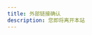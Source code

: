 ```yaml
---
title: 外部链接确认
description: 您即将离开本站
---
```



<ExternalLinkRedirect />

<style>
  /* 确保样式在MDX文件中正确加载 */
  .link-redirect {
    display: flex;
    justify-content: center;
    align-items: center;
    min-height: 60vh;
    width: 100%;
    padding: 2rem;
  }
  
  .redirect-container {
    background-color: var(--sl-color-bg);
    border-radius: 0.75rem;
    box-shadow: 0 4px 12px rgba(0, 0, 0, 0.1);
    padding: 2rem;
    max-width: 500px;
    width: 100%;
    text-align: center;
    display: flex;
    flex-direction: column;
    align-items: center;
  }
  
  .icon-wrapper {
    background-color: var(--sl-color-accent-low);
    border-radius: 50%;
    width: 80px;
    height: 80px;
    display: flex;
    justify-content: center;
    align-items: center;
    margin-bottom: 1.5rem;
  }
  
  .warning-icon {
    width: 40px;
    height: 40px;
    color: var(--sl-color-accent);
  }
  
  h1 {
    margin-bottom: 1rem;
    font-size: 1.75rem;
    color: var(--sl-color-text);
  }
  
  p {
    margin-bottom: 1rem;
    color: var(--sl-color-text);
  }
  
  #target-domain {
    font-weight: bold;
    font-size: 1.25rem;
    margin-bottom: 1.5rem;
    color: var(--sl-color-accent);
    word-break: break-all;
  }
  
  .warning {
    margin-bottom: 2rem;
    color: var(--sl-color-text-accent);
    max-width: 400px;
    font-size: 0.9rem;
  }
  
  .button-group {
    display: flex;
    gap: 1rem;
    margin-top: 1rem;
  }
  
  button {
    padding: 0.75rem 1.5rem;
    border-radius: 99px;
    font-weight: 500;
    cursor: pointer;
    transition: all 0.2s ease;
    border: none;
  }
  
  .confirm {
    background-color: var(--sl-color-accent);
    color: white;
  }
  
  .confirm:hover {
    background-color: var(--sl-color-accent-high);
    transform: translateY(-2px);
  }
  
  .cancel {
    background-color: var(--sl-color-gray-5);
    color: var(--sl-color-text);
  }
  
  .cancel:hover {
    background-color: var(--sl-color-gray-4);
    transform: translateY(-2px);
  }
  
  @media (max-width: 480px) {
    .button-group {
      flex-direction: column;
      width: 100%;
    }
    
    button {
      width: 100%;
    }
  }
</style> 
